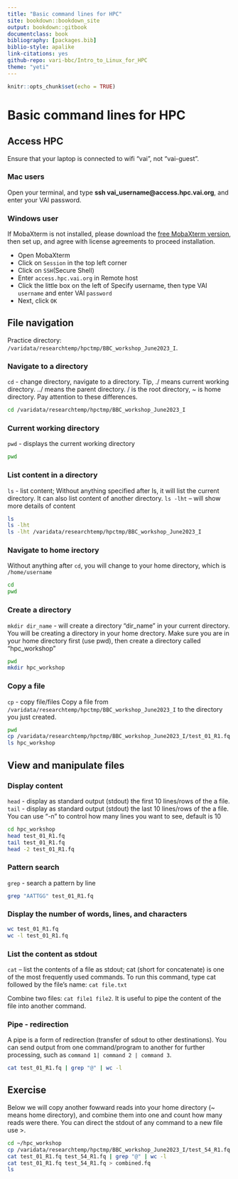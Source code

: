 ```yaml
---
title: "Basic command lines for HPC"
site: bookdown::bookdown_site
output: bookdown::gitbook
documentclass: book
bibliography: [packages.bib]
biblio-style: apalike
link-citations: yes
github-repo: vari-bbc/Intro_to_Linux_for_HPC
theme: "yeti"
---
```



```r
knitr::opts_chunk$set(echo = TRUE)
```
# **Basic command lines for HPC**


## **Access HPC**

Ensure that your laptop is connected to wifi "vai", not "vai-guest". 


### **Mac users**

Open your terminal, and type **ssh vai_username@access.hpc.vai.org**, and enter your VAI password.


### **Windows user**

If MobaXterm is not installed, please download the [free MobaXterm version](https://mobaxterm.mobatek.net/download.html), then set up, and agree with license agreements to proceed installation.

- Open MobaXterm
- Click on `Session` in the top left corner
- Click on `SSH`(Secure Shell)
- Enter `access.hpc.vai.org` in Remote host
- Click the little box on the left of Specify username, then type VAI `username` and enter VAI `password`
- Next, click `OK`


## **File navigation**

Practice directory: `/varidata/researchtemp/hpctmp/BBC_workshop_June2023_I`. 

### **Navigate to a directory**
`cd` - change directory, navigate to a directory. Tip, ./ means current working directory. ../ means the parent directory. / is the root directory, ~ is home directory. Pay attention to these differences.

```bash
cd /varidata/researchtemp/hpctmp/BBC_workshop_June2023_I
```


### **Current working directory**
`pwd` - displays the current working directory

```bash
pwd
```


### **List content in a directory**
`ls`  - list content; Without anything specified after ls, it will list the current directory. It can also list content of another directory. 
`ls -lht` – will show more details of content
```bash
ls
ls -lht
ls -lht /varidata/researchtemp/hpctmp/BBC_workshop_June2023_I
```


### **Navigate to home irectory**
Without anything after `cd`, you will change to your home directory, which is `/home/username`
```bash
cd
pwd
```


### **Create a directory**
`mkdir dir_name` - will create a directory "dir_name" in your current directory. You will be creating a directory in your home drectory. Make sure you are in your home directory first (use pwd), then create a directory called "hpc_workshop"
```bash
pwd
mkdir hpc_workshop
```


### **Copy a file**
`cp` - copy file/files
Copy a file from `/varidata/researchtemp/hpctmp/BBC_workshop_June2023_I` to the directory you just created.
```bash
pwd
cp /varidata/researchtemp/hpctmp/BBC_workshop_June2023_I/test_01_R1.fq hpc_workshop
ls hpc_workshop
```


## **View and manipulate files**

### **Display content**
`head` - display as standard output (stdout) the first 10 lines/rows of the a file.
`tail` - display as standard output (stdout) the last 10 lines/rows of the a file. You can use "-n" to control how many lines you want to see, default is 10
```bash
cd hpc_workshop
head test_01_R1.fq
tail test_01_R1.fq
head -2 test_01_R1.fq
```


### **Pattern search**
`grep` - search a pattern by line
```bash
grep "AATTGG" test_01_R1.fq
```


### **Display the number of words, lines, and characters**
```bash
wc test_01_R1.fq
wc -l test_01_R1.fq
```


### **List the content as stdout**
`cat` – list the contents of a file as stdout; cat (short for concatenate) is one of the most frequently used commands. To run this command, type cat followed by the file’s name: `cat file.txt`

Combine two files: `cat file1 file2`.
It is useful to pipe the content of the file into another command.


### **Pipe - redirection**
A pipe is a form of redirection (transfer of sdout to other destinations). You can send output from one command/program to another for further processing, such as `command 1| command 2 | command 3`.
```bash
cat test_01_R1.fq | grep "@" | wc -l 
```


## **Exercise**
Below we will copy another fowward reads into your home directory (~ means home directory), and combine them into one and count how many reads were there. You can direct the stdout of any command to a new file use >.
```bash
cd ~/hpc_workshop
cp /varidata/researchtemp/hpctmp/BBC_workshop_June2023_I/test_54_R1.fq .
cat test_01_R1.fq test_54_R1.fq | grep "@" | wc -l 
cat test_01_R1.fq test_54_R1.fq > combined.fq
ls
```
